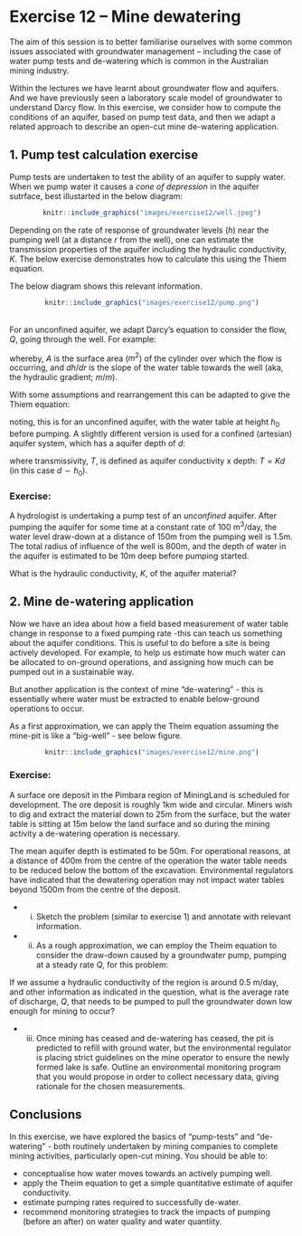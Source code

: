 # Exercise 12 -- Mine dewatering {#E12 .unnumbered}

The aim of this session is to better familiarise ourselves with some common issues associated with groundwater management – including the case of water pump tests and de-watering which is common in the Australian mining industry.

Within the lectures we have learnt about groundwater flow and aquifers. And we have previously seen a laboratory scale model of groundwater to understand Darcy flow. In this exercise, we consider how to compute the conditions of an aquifer, based on pump test data, and then we adapt a related approach to describe an open-cut mine de-watering application.

## 1.	Pump test calculation exercise {-}

Pump tests are undertaken to test the ability of an aquifer to supply water. When we pump water it causes a *cone of depression* in the aquifer sutrface, best illustarted in the below diagram:

<center>
```r
knitr::include_graphics("images/exercise12/well.jpeg")
```
</center>

Depending on the rate of response of groundwater levels ($h$) near the pumping well (at a distance $r$ from the well), one can estimate the transmission properties of the aquifer including the hydraulic conductivity, $K$. The below exercise demonstrates how to calculate this using the Thiem equation. 

The below diagram shows this relevant information.

<center>
```r
knitr::include_graphics("images/exercise12/pump.png")
```
</center>

<br>
For an unconfined aquifer, we adapt Darcy's equation to consider the flow, $Q$, going through the well. For example:

\begin{equation}
Q = -KA \frac{dh}{dr} \\
Q = -K (2 \pi r h)  \frac{dh}{dr}
(\#eq:E12eq1)
\end{equation}

whereby, $A$ is the surface area ($m^2$) of the cylinder over which the flow is occurring, and $dh/dr$ is the slope of the water table towards the well (aka, the hydraulic gradient; $m/m$).

With some assumptions and rearrangement this can be adapted to give the Thiem equation:

\begin{equation}
h_0^2 - h^2 = \frac{Q}{\pi K} \: ln \left[\frac{r}{R}\right]
(\#eq:E12eq2)
\end{equation}

noting, this is for an unconfined aquifer, with the water table at height $h_0$ before pumping. A slightly different version is used for a confined (artesian) aquifer system, which has a aquifer depth of $d$:

\begin{equation}
h-h_0 = \frac{Q}{2 \pi T} \: ln \left[\frac{r}{R}\right]
(\#eq:E12eq3)
\end{equation}

where transmissivity, $T$, is defined as aquifer conductivity x depth: $T = Kd$ (in this case $d \sim  h_0$).


### Exercise: {-}

A hydrologist is undertaking a pump test of an *unconfined* aquifer. After pumping the aquifer for some time at a constant rate of 100 m^3^/day, the water level draw-down at a distance of 150m from the pumping well is 1.5m. The total radius of influence of the well is 800m, and the depth of water in the aquifer is estimated to be 10m deep before pumping started. 

What is the hydraulic conductivity, $K$, of the aquifer material? 



## 2. Mine de-watering application {-}

Now we have an idea about how a field based measurement of water table change in response to a fixed pumping rate -this can teach us something about the aquifer conditions. This is useful to do before a site is being actively developed. For example, to help us estimate how much water can be allocated to on-ground operations, and assigning how much can be pumped out in a sustainable way.

But another application is the context of mine "de-watering" - this is essentially where water must be extracted to enable below-ground operations to occur.  

As a first approximation, we can apply the Theim equation assuming the mine-pit is like a "big-well" - see below figure.

<center>
```r
knitr::include_graphics("images/exercise12/mine.png")
```
</center>


### Exercise: {-}

A surface ore deposit in the Pimbara region of MiningLand is scheduled for development. The ore deposit is roughly 1km wide and circular. Miners wish to dig and extract the material down to 25m from the surface, but the water table is sitting at 15m below the land surface and so during the mining activity a de-watering operation is necessary.  

The mean aquifer depth is estimated to be 50m. For operational reasons, at a distance of 400m from the centre of the operation the water table needs to be reduced below the bottom of the excavation. Environmental regulators have indicated that the dewatering operation may not impact water tables beyond 1500m from the centre of the deposit. 

- i.	Sketch the problem (similar to exercise 1) and annotate with relevant information. 

- ii.	As a rough approximation, we can employ the Theim equation to consider the draw-down caused by a groundwater pump, pumping at a steady rate $Q$, for this problem:

If we assume a hydraulic conductivity of the region is around 0.5 m/day, and other information as indicated in the question, what is the average rate of discharge, $Q$,  that needs to be pumped to pull the groundwater down low enough for mining to occur? 

- iii.	Once mining has ceased and de-watering has ceased, the pit is predicted to refill with ground water, but the environmental regulator is placing strict guidelines on the mine operator to ensure the newly formed lake is safe. Outline an environmental monitoring program that you would propose in order to collect necessary data, giving rationale for the chosen measurements.


## Conclusions {-}

In this exercise, we have explored the basics of "pump-tests" and "de-watering" - both routinely undertaken by mining companies to complete mining activities, particularly open-cut mining. You should be able to:

-   conceptualise how water moves towards an actively pumping well.
-   apply the Theim equation to get a simple quantitative estimate of aquifer conductivity.
-   estimate pumping rates required to successfully de-water.
-   recommend monitoring strategies to track the impacts of pumping (before an after) on water quality and water quantiity.


